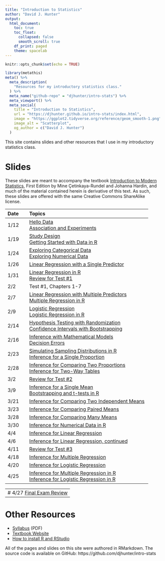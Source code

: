 ```yaml
---
title: "Introduction to Statistics"
author: "David J. Hunter"
output:
  html_document:
    toc: true
    toc_float:
      collapsed: false
      smooth_scroll: true
    df_print: paged
    theme: spacelab
---
```


```r
knitr::opts_chunk$set(echo = TRUE)
```

```r
library(metathis)
meta() %>%
  meta_description(
    "Resources for my introductory statistics class."
  ) %>%
  meta_name("github-repo" = "djhunter/intro-stats") %>%
  meta_viewport() %>%
  meta_social(
    title = "Introduction to Statistics",
    url = "https://djhunter.github.io/intro-stats/index.html",
    image = "https://ggplot2.tidyverse.org/reference/geom_smooth-1.png",
    image_alt = "Scatterplot",
    og_author = c("David J. Hunter")
  )
```

This site contains slides and other resources that I use in my introductory statistics class.

# Slides 

These slides are meant to accompany the textbook [Introduction to Modern Statistics](https://openintro-ims.netlify.app/), First Edition by Mine Çetinkaya-Rundel and Johanna Hardin, and much of the material contained herein is derivative of this text. As such, these slides are offered with the same Creative Commons ShareAlike license.

| Date | Topics |
|:---- |:-------------------------- |
| 1/12 | [Hello Data](slides/01-hellodata.html) <br> [Association and Experiments](slides/01b-association.html) |
| 1/19 | [Study Design](slides/02-studydesign.html) <br> [Getting Started with Data in R](slides/03-intro_data_R.html) |
| 1/24 | [Exploring Categorical Data](slides/04-catdata.html) <br> [Exploring Numerical Data](slides/05-numdata.html) |
| 1/26 | [Linear Regression with a Single Predictor](slides/07a-lin_regression.html) |
| 1/31 | [Linear Regression in R](slides/07b-linear_regression_R.html) <br> [Review for Test #1](slides/07c-test1review.html) |
| 2/2 | Test #1, Chapters 1-7 |
| 2/7 | [Linear Regression with Multiple Predictors](slides/08-multi_regression.html) <br> [Multiple Regression in R](slides/10-regression_R.html) |
| 2/9 | [Logistic Regression](slides/09-logit_regression.html) <br> [Logistic Regression in R](slides/09b-logit_reg_R.html) |
| 2/14 | [Hypothesis Testing with Randomization](slides/11-hypoth_random.html) <br> [Confidence Intervals with Bootstrapping](slides/12-bootstrap_ci.html) |
| 2/16 | [Inference with Mathematical Models](slides/13-math_models.html) <br> [Decision Errors](slides/14-decision_errors.html) |
| 2/23 | [Simulating Sampling Distributions in R](slides/15-samp_dist_R.html) <br> [Inference for a Single Proportion](slides/16-infer_1prop.html) |
| 2/28 | [Inference for Comparing Two Proportions](slides/17-infer_2prop.html) <br> [Inference for Two-Way Tables](slides/18-infer_chisquare.html) |
| 3/2 | [Review for Test #2](slides/18c-test2review.html) |
| 3/9 |  [Inference for a Single Mean](slides/19-infer_onemean.html) <br> [Bootstrapping and t-tests in R](slides/19b-onemean_R.html) |
| 3/21 | [Inference for Comparing Two Independent Means](slides/20-infer_twomean.html) |
| 3/23 | [Inference for Comparing Paired Means](slides/21-infer_pairedmean.html) |
| 3/28 | [Inference for Comparing Many Means](slides/22-infer_manymeans.html) |
| 3/30 | [Inference for Numerical Data in R](slides/23b-num_infer_R.html) |
| 4/4 | [Inference for Linear Regression](slides/24-infer_regression.html) |
| 4/6 | [Inference for Linear Regression, continued](slides/24-infer_regression.html)  |
| 4/11 | [Review for Test #3](slides/24c-test3review.html) |
| 4/18 |  [Inference for Multiple Regression](slides/25-infer_multiple.html) |
| 4/20 | [Inference for Logistic Regression](slides/26-infer_logistic.html) |
| 4/25 | [Inference for Multiple Regression in R](slides/27-mariokart.html) <br> [Inference for Logistic Regression in R](slides/27b-nbarookies.html) |

---
# 4/27 [Final Exam Review](slides/27c-test4review.html)
---

# Other Resources

- [Syllabus](syllabus/ma005hunterS23.pdf) (PDF)
- [Textbook Website](https://openintro-ims.netlify.app/)
- [How to install R and RStudio](slides/installRStudio.html)

All of the pages and slides on this site were authored in RMarkdown.  The source code is available on GitHub: https://github.com/djhunter/intro-stats


